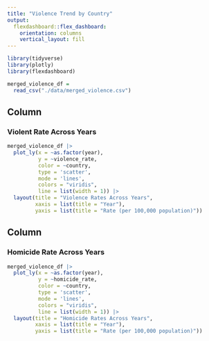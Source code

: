 ```yaml
---
title: "Violence Trend by Country"
output: 
  flexdashboard::flex_dashboard:
    orientation: columns
    vertical_layout: fill
---
```


```r
library(tidyverse)
library(plotly)
library(flexdashboard)

merged_violence_df = 
  read_csv("./data/merged_violence.csv")
```

Column {data-width=650}
-----------------------------------------------------------------------

### Violent Rate Across Years

```r
merged_violence_df |> 
  plot_ly(x = ~as.factor(year), 
          y = ~violence_rate, 
          color = ~country,
          type = 'scatter', 
          mode = 'lines', 
          colors = "viridis",
          line = list(width = 1)) |> 
  layout(title = "Violence Rates Across Years", 
         xaxis = list(title = "Year"),
         yaxis = list(title = "Rate (per 100,000 population)"))
```

Column {data-width=650}
-----------------------------------------------------------------------

### Homicide Rate Across Years

```r
merged_violence_df |> 
  plot_ly(x = ~as.factor(year), 
          y = ~homicide_rate, 
          color = ~country,
          type = 'scatter', 
          mode = 'lines', 
          colors = "viridis",
          line = list(width = 1)) |> 
  layout(title = "Homicide Rates Across Years", 
         xaxis = list(title = "Year"),
         yaxis = list(title = "Rate (per 100,000 population)"))
```
